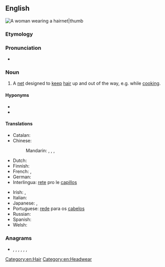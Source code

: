 ==English==
[[Image:Bundesarchiv Bild 183-F0804-0015-001, Schwarza, finnische Oberschülerinnen.jpg|A woman wearing a hairnet|thumb]]
{{wikipedia}}

===Etymology===
{{compound|hair|net|lang=en}}

===Pronunciation===
* {{a|General American}} {{IPA|/ˈhɛɹˌnɛt/|lang=en}}

===Noun===
{{en-noun}}

# A [[net]] designed to [[keep]] [[hair]] up and out of the way, e.g. while [[cook]]ing.

====Hyponyms====
* {{l|en|shpitzel}}
* {{l|en|snood}}

====Translations====
{{trans-top|net designed to keep hair up}}
* Catalan: {{t+|ca|ret|m}}
* Chinese:
*: Mandarin: {{t+|cmn|髮網|sc=Hani}}, {{t+|cmn|发网|tr=fàwǎng|sc=Hani}}, {{t+|cmn|頭套|sc=Hani}}, {{t+|cmn|头套|tr=tóutào|sc=Hani}}
* Dutch: {{t+|nl|haarnetje|n}}
* Finnish: {{t|fi|hiusverkko}}
* French: {{t+|fr|filet à cheveux|m}}, {{t+|fr|résille|f}}
* German: {{t+|de|Haarnetz|n}}
* Interlingua: [[rete]] pro le [[capillos]]
{{trans-mid}}
* Irish: {{t|ga|eangach ghruaige|f}}, {{t|ga|líontán gruaige|m}}
* Italian: {{t+|it|retina}}
* Japanese: {{t+|ja|コール|tr=kōru|sc=Jpan}}, {{t|ja|ヘアネット|tr=heanetto|sc=Jpan}}
* Portuguese: [[rede]] para os [[cabelos]] {{g|f}}
* Russian: {{t+|ru|се́тка|f}} {{qualifier|для воло́с}}
* Spanish: {{t+|es|redecilla|f}}
* Welsh: {{t|cy|rhwyden wallt|f}}
{{trans-bottom}}

===Anagrams===
* {{l|en|Athirne}}, {{l|en|inearth}}, {{l|en|inheart}}, {{l|en|raineth}}, {{l|en|Rhetian}}, {{l|en|Tehrani}}, {{l|en|therian}}

[[Category:en:Hair]]
[[Category:en:Headwear]]